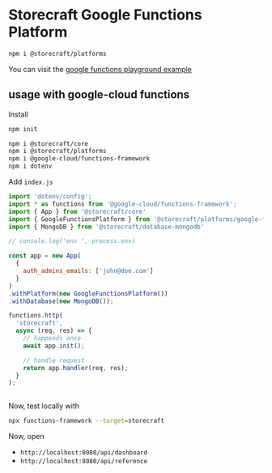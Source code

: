 # **Storecraft** Google Functions Platform

```zsh
npm i @storecraft/platforms
```

You can visit the [google functions playground example](https://github.com/store-craft/storecraft/tree/main/packages/playground/google-functions)


## usage with google-cloud functions

Install 

```zsh
npm init

npm i @storecraft/core
npm i @storecraft/platforms
npm i @google-cloud/functions-framework
npm i dotenv
```

Add `index.js`

```js
import 'dotenv/config';
import * as functions from '@google-cloud/functions-framework';
import { App } from '@storecraft/core'
import { GoogleFunctionsPlatform } from '@storecraft/platforms/google-functions';
import { MongoDB } from '@storecraft/database-mongodb'

// console.log('env ', process.env)

const app = new App(
  {
    auth_admins_emails: ['john@doe.com']
  }
)
.withPlatform(new GoogleFunctionsPlatform())
.withDatabase(new MongoDB());

functions.http(
  'storecraft',
  async (req, res) => {
    // happends once
    await app.init();

    // handle request
    return app.handler(req, res);
  }
);
 
```

Now, test locally with
```zsh
npx functions-framework --target=storecraft
```

Now, open 
- `http://localhost:8080/api/dashboard`
- `http://localhost:8080/api/reference`

